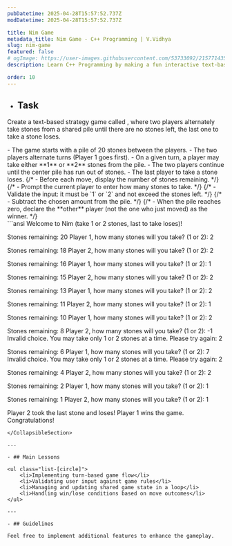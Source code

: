 ```yaml
---
pubDatetime: 2025-04-28T15:57:52.737Z
modDatetime: 2025-04-28T15:57:52.737Z

title: Nim Game
metadata_title: Nim Game - C++ Programming | V.Vidhya
slug: nim-game
featured: false
# ogImage: https://user-images.githubusercontent.com/53733092/215771435-25408246-2309-4f8b-a781-1f3d93bdf0ec.png
description: Learn C++ Programming by making a fun interactive text-based Nim game.

order: 10
---
```



- ## Task

Create a text-based strategy game called <LinkMd href="https://en.wikipedia.org/wiki/Nim" title="Nim" />, where two players alternately take stones 
from a shared pile until there are no stones left, the last one to take a stone loses.

<CollapsibleSection title="Instructions">
- The game starts with a pile of 20 stones between the players.
- The two players alternate turns (Player 1 goes first). 
- On a given turn, a player may take either **1** or **2** stones from the pile.
- The two players continue until the center pile has run out of stones.
- The last player to take a stone loses.
{/* - Before each move, display the number of stones remaining. */}
{/* - Prompt the current player to enter how many stones to take. */}
{/* - Validate the input: it must be `1` or `2` and not exceed the stones left. */}
{/* - Subtract the chosen amount from the pile. */}
{/* - When the pile reaches zero, declare the **other** player (not the one who just moved) as the winner. */}
</CollapsibleSection>

<div class="w-full my-2"></div>

<CollapsibleSection title="Expected Output">
```ansi
Welcome to Nim (take 1 or 2 stones, last to take loses)!

Stones remaining: 20
Player 1, how many stones will you take? (1 or 2): 2

Stones remaining: 18
Player 2, how many stones will you take? (1 or 2): 2

Stones remaining: 16
Player 1, how many stones will you take? (1 or 2): 1

Stones remaining: 15
Player 2, how many stones will you take? (1 or 2): 2

Stones remaining: 13
Player 1, how many stones will you take? (1 or 2): 2

Stones remaining: 11
Player 2, how many stones will you take? (1 or 2): 1

Stones remaining: 10
Player 1, how many stones will you take? (1 or 2): 2

Stones remaining: 8
Player 2, how many stones will you take? (1 or 2): -1
Invalid choice. You may take only 1 or 2 stones at a time. Please try again: 2

Stones remaining: 6
Player 1, how many stones will you take? (1 or 2): 7
Invalid choice. You may take only 1 or 2 stones at a time. Please try again: 2

Stones remaining: 4
Player 2, how many stones will you take? (1 or 2): 2

Stones remaining: 2
Player 1, how many stones will you take? (1 or 2): 1

Stones remaining: 1
Player 2, how many stones will you take? (1 or 2): 1

Player 2 took the last stone and loses!
Player 1 wins the game. Congratulations!
```
</CollapsibleSection>

---

- ## Main Lessons

<ul class="list-[circle]">
    <li>Implementing turn-based game flow</li>
    <li>Validating user input against game rules</li>
    <li>Managing and updating shared game state in a loop</li>
    <li>Handling win/lose conditions based on move outcomes</li>
</ul>

---

- ## Guidelines

Feel free to implement additional features to enhance the gameplay.
